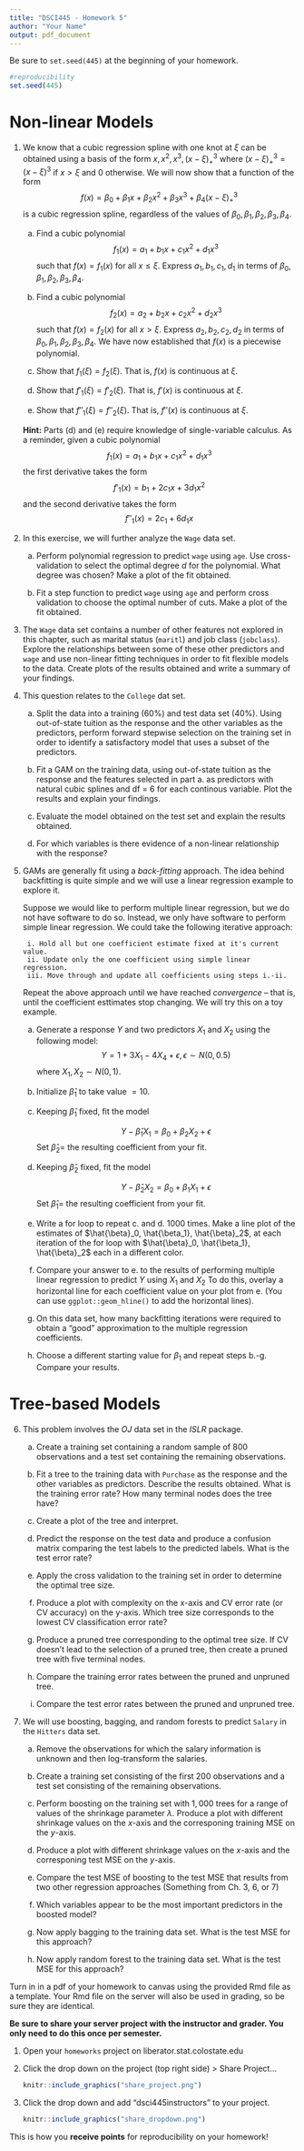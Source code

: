 ```yaml
---
title: "DSCI445 - Homework 5"
author: "Your Name"
output: pdf_document
---
```


Be sure to `set.seed(445)` at the beginning of your homework. 

```r
#reproducibility
set.seed(445)
```

# Non-linear Models

1. We know that a cubic regression spline with one knot at $\xi$ can be obtained using a basis of the form $x, x^2, x^3, (x - \xi)^3_+$ where $(x - \xi)^3_+ = (x - \xi)^3$ if $x > \xi$ and $0$ otherwise. We will now show that a function of the form
$$
f(x) = \beta_0 + \beta_1 x + \beta_2 x^2 + \beta_3 x^3 + \beta_4(x - \xi)^3_+
$$
is a cubic regression spline, regardless of the values of $\beta_0, \beta_1, \beta_2, \beta_3, \beta_4$.

    a) Find a cubic polynomial
        $$
        f_1(x) = a_1 + b_1 x + c_1 x^2 + d_1 x^3
        $$
        such that $f(x) = f_1(x)$ for all $x \le \xi$. Express $a_1, b_1, c_1, d_1$ in terms of $\beta_0, \beta_1, \beta_2, \beta_3, \beta_4$.
        
    b) Find a cubic polynomial
        $$
        f_2(x) = a_2 + b_2 x + c_2 x^2 + d_2 x^3
        $$
        such that $f(x) = f_2(x)$ for all $x > \xi$. Express $a_2, b_2, c_2, d_2$ in terms of $\beta_0, \beta_1, \beta_2, \beta_3, \beta_4$. We have now established that $f(x)$ is a piecewise polynomial.
        
    c) Show that $f_1(\xi) = f_2(\xi)$. That is, $f(x)$ is continuous at $\xi$.
    
    d) Show that $f'_1(\xi) = f'_2(\xi)$. That is, $f'(x)$ is continuous at $\xi$.
    
    e) Show that $f''_1(\xi) = f''_2(\xi)$. That is, $f''(x)$ is continuous at $\xi$.
    
    **Hint:** Parts (d) and (e) require knowledge of single-variable calculus. As a reminder, given a cubic polynomial
        $$
        f_1(x) = a_1 + b_1 x + c_1 x^2 + d_1 x^3
        $$
        the first derivative takes the form
        $$
        f'_1(x) = b_1 + 2c_1 x + 3d_1 x^2
        $$
        and the second derivative takes the form
        $$
        f''_1(x) = 2c_1 + 6d_1 x
        $$
    
2. In this exercise, we will further analyze the `Wage` data set.
    
    a) Perform polynomial regression to predict `wage` using `age`. Use cross-validation to select the optimal degree $d$ for the polynomial. What degree was chosen? Make a plot of the fit obtained.
        
    b) Fit a step function to predict `wage` using `age` and perform cross validation to choose the optimal number of cuts. Make a plot of the fit obtained.
        
3. The `Wage` data set contains a number of other features not explored in this chapter, such as marital status (`maritl`) and job class (`jobclass`). Explore the relationships between some of these other predictors and `wage` and use non-linear fitting techniques in order to fit flexible models to the data. Create plots of the results obtained and write a summary of your findings.
     
4. This question relates to the `College` dat set. 
    
    a) Split the data into a training (60%) and test data set (40%). Using out-of-state tuition as the response and the other variables as the predictors, perform forward stepwise selection on the training set in order to identify a satisfactory model that uses a subset of the predictors.
        
    b) Fit a GAM on the training data, using out-of-state tuition as the response and the features selected in part a. as predictors with natural cubic splines and df = 6 for each continous variable. Plot the results and explain your findings.
        
    c) Evaluate the model obtained on the test set and explain the results obtained.
        
    d) For which variables is there evidence of a non-linear relationship with the response?
        
5. GAMs are generally fit using a *back-fitting* approach. The idea behind backfitting is quite simple and we will use a linear regression example to explore it.
    
    Suppose we would like to perform multiple linear regression, but we do not have software to do so. Instead, we only have software to perform simple linear regression. We could take the following iterative approach:
        
        i. Hold all but one coefficient estimate fixed at it's current value.
        ii. Update only the one coefficient using simple linear regression.
        iii. Move through and update all coefficients using steps i.-ii.
            
    Repeat the above approach until we have reached *convergence* -- that is, until the coefficient esttimates stop changing. We will try this on a toy example.
        
    a. Generate a response $Y$ and two predictors $X_1$ and $X_2$ using the following model:
        $$
        Y = 1 + 3X_1 - 4X_4 + \epsilon, \epsilon \sim N(0, 0.5)
        $$
        where $X_1, X_2 \sim N(0, 1)$.
        
    b. Initialize $\hat{\beta}_1$ to take value $= 10$.
    
    c. Keeping $\hat{\beta}_1$ fixed, fit the model
    
        $$
        Y - \hat{\beta}_1 X_1 = \beta_0 + \beta_2 X_2 + \epsilon
        $$
        Set $\hat{\beta}_2 =$ the resulting coefficient from your fit.
    
    d. Keeping $\hat{\beta}_2$ fixed, fit the model
    
        $$
        Y - \hat{\beta}_2 X_2 = \beta_0 + \beta_1 X_1 + \epsilon
        $$
        Set $\hat{\beta}_1 =$ the resulting coefficient from your fit.
        
    e. Write a for loop to repeat c. and d. 1000 times. Make a line plot of the estimates of $\hat{\beta}_0, \hat{\beta_1}, \hat{\beta}_2$, at each iteration of the for loop with $\hat{\beta}_0, \hat{\beta_1}, \hat{\beta}_2$ each in a different color.
    
    f. Compare your answer to e. to the results of performing multiple linear regression to predict $Y$ using $X_1$ and $X_2$ To do this, overlay a horizontal line for each coefficient value on your plot from e. (You can use `ggplot::geom_hline()` to add the horizontal lines).
    
    g. On this data set, how many backfitting iterations were required to obtain a "good" approximation to the multiple regression coefficients.
    
    h. Choose a different starting value for $\beta_1$ and repeat steps b.-g. Compare your results.


# Tree-based Models

6. This problem involves the $OJ$ data set in the $ISLR$ package.

    a. Create a training set containing a random sample of $800$ observations and a test set containing the remaining observations.
    
    b. Fit a tree to the training data with `Purchase` as the response and the other variables as predictors. Describe the results obtained. What is the training error rate? How many terminal nodes does the tree have?
    
    c. Create a plot of the tree and interpret.
    
    d. Predict the response on the test data and produce a confusion matrix comparing the test labels to the predicted labels. What is the test error rate?
    
    e. Apply the cross validation to the training set in order to determine the optimal tree size.
    
    f. Produce a plot with complexity on the x-axis and CV error rate (or CV accuracy) on the y-axis. Which tree size corresponds to the lowest CV classification error rate?
    
    g. Produce a pruned tree corresponding to the optimal tree size. If CV doesn't lead to the selection of a pruned tree, then create a pruned tree with five terminal nodes.
    
    h. Compare the training error rates between the pruned and unpruned tree.
    
    i. Compare the test error rates between the pruned and unpruned tree.

7. We will use boosting, bagging, and random forests to predict `Salary` in the `Hitters` data set.

    a. Remove the observations for which the salary information is unknown and then log-transform the salaries.
    
    b. Create a training set consisting of the first $200$ observations and a test set consisting of the remaining observations.
    
    c. Perform boosting on the training set with $1,000$ trees for a range of values of the shrinkage parameter $\lambda$. Produce a plot with different shrinkage values on the $x$-axis and the corresponing training MSE on the $y$-axis.
    
    d. Produce a plot with different shrinkage values on the $x$-axis and the corresponing test MSE on the $y$-axis.
    
    e. Compare the test MSE of boosting to the test MSE that results from two other regression approaches (Something from Ch. 3, 6, or 7)
    
    f. Which variables appear to be the most important predictors in the boosted model?
    
    g. Now apply bagging to the training data set. What is the test MSE for this approach?
    
    h. Now apply random forest to the training data set. What is the test MSE for this approach?
    
Turn in in a pdf of your homework to canvas using the provided Rmd file as a template. Your Rmd file on the server will also be used in grading, so be sure they are identical.

**Be sure to share your server project with the instructor and grader. You only need to do this once per semester.**

1. Open your `homeworks` project on liberator.stat.colostate.edu
2. Click the drop down on the project (top right side) > Share Project...
    
    ```r
    knitr::include_graphics("share_project.png")
    ```
  
3. Click the drop down and add "dsci445instructors" to your project.

    ```r
    knitr::include_graphics("share_dropdown.png")
    ```

This is how you **receive points** for reproducibility on your homework!
